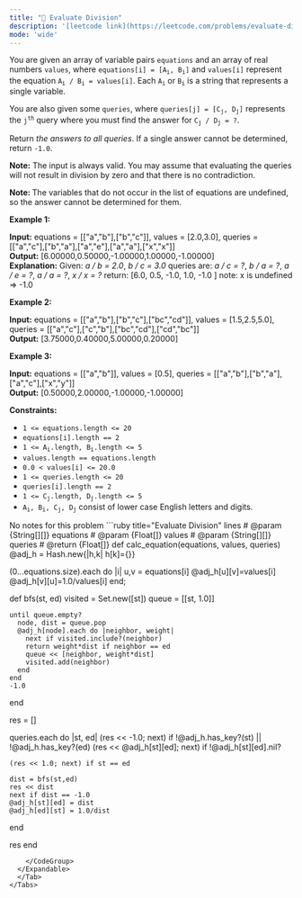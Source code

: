 ```yaml
---
title: "🧀 Evaluate Division"
description: '[leetcode link](https://leetcode.com/problems/evaluate-division/description/)'
mode: 'wide'
---
```

<Tabs>
  <Tab title="Question" icon="circle-question" iconType="regular">
    <Card>
      <p>You are given an array of variable pairs <code>equations</code> and an array of real numbers <code>values</code>, where <code>equations[i] = [A<sub>i</sub>, B<sub>i</sub>]</code> and <code>values[i]</code> represent the equation <code>A<sub>i</sub> / B<sub>i</sub> = values[i]</code>. Each <code>A<sub>i</sub></code> or <code>B<sub>i</sub></code> is a string that represents a single variable.</p>  <p>You are also given some <code>queries</code>, where <code>queries[j] = [C<sub>j</sub>, D<sub>j</sub>]</code> represents the <code>j<sup>th</sup></code> query where you must find the answer for <code>C<sub>j</sub> / D<sub>j</sub> = ?</code>.</p>  <p>Return <em>the answers to all queries</em>. If a single answer cannot be determined, return <code>-1.0</code>.</p>  <p><strong>Note:</strong> The input is always valid. You may assume that evaluating the queries will not result in division by zero and that there is no contradiction.</p>  <p><strong>Note:&nbsp;</strong>The variables that do not occur in the list of equations are undefined, so the answer cannot be determined for them.</p>   <p><strong class="example">Example 1:</strong></p>   <strong>Input:</strong> equations = [[&quot;a&quot;,&quot;b&quot;],[&quot;b&quot;,&quot;c&quot;]], values = [2.0,3.0], queries = [[&quot;a&quot;,&quot;c&quot;],[&quot;b&quot;,&quot;a&quot;],[&quot;a&quot;,&quot;e&quot;],[&quot;a&quot;,&quot;a&quot;],[&quot;x&quot;,&quot;x&quot;]] <br/> <strong>Output:</strong> [6.00000,0.50000,-1.00000,1.00000,-1.00000] <br/> <strong>Explanation:</strong>  Given: <em>a / b = 2.0</em>, <em>b / c = 3.0</em> queries are: <em>a / c = ?</em>, <em>b / a = ?</em>, <em>a / e = ?</em>, <em>a / a = ?</em>, <em>x / x = ? </em> return: [6.0, 0.5, -1.0, 1.0, -1.0 ] note: x is undefined =&gt; -1.0  <p><strong class="example">Example 2:</strong></p>   <strong>Input:</strong> equations = [[&quot;a&quot;,&quot;b&quot;],[&quot;b&quot;,&quot;c&quot;],[&quot;bc&quot;,&quot;cd&quot;]], values = [1.5,2.5,5.0], queries = [[&quot;a&quot;,&quot;c&quot;],[&quot;c&quot;,&quot;b&quot;],[&quot;bc&quot;,&quot;cd&quot;],[&quot;cd&quot;,&quot;bc&quot;]] <br/> <strong>Output:</strong> [3.75000,0.40000,5.00000,0.20000]   <p><strong class="example">Example 3:</strong></p>   <strong>Input:</strong> equations = [[&quot;a&quot;,&quot;b&quot;]], values = [0.5], queries = [[&quot;a&quot;,&quot;b&quot;],[&quot;b&quot;,&quot;a&quot;],[&quot;a&quot;,&quot;c&quot;],[&quot;x&quot;,&quot;y&quot;]] <br/> <strong>Output:</strong> [0.50000,2.00000,-1.00000,-1.00000]    <p><strong>Constraints:</strong></p>  <ul>  <li><code>1 &lt;= equations.length &lt;= 20</code></li>  <li><code>equations[i].length == 2</code></li>  <li><code>1 &lt;= A<sub>i</sub>.length, B<sub>i</sub>.length &lt;= 5</code></li>  <li><code>values.length == equations.length</code></li>  <li><code>0.0 &lt; values[i] &lt;= 20.0</code></li>  <li><code>1 &lt;= queries.length &lt;= 20</code></li>  <li><code>queries[i].length == 2</code></li>  <li><code>1 &lt;= C<sub>j</sub>.length, D<sub>j</sub>.length &lt;= 5</code></li>  <li><code>A<sub>i</sub>, B<sub>i</sub>, C<sub>j</sub>, D<sub>j</sub></code> consist of lower case English letters and digits.</li> </ul> 
    </Card>
  </Tab>
  <Tab title="Solution" icon="lightbulb" iconType="regular" >
    <Card>
      No notes for this problem
</Card>
  <Expandable title="code">
    <CodeGroup dropdown>
```ruby title="Evaluate Division" lines
# @param {String[][]} equations
# @param {Float[]} values
# @param {String[][]} queries
# @return {Float[]}
def calc_equation(equations, values, queries)
  @adj_h = Hash.new{|h,k| h[k]={}}

  (0...equations.size).each do |i|
    u,v = equations[i]
    @adj_h[u][v]=values[i]
    @adj_h[v][u]=1.0/values[i]
  end;

  def bfs(st, ed)
    visited = Set.new([st])
    queue = [[st, 1.0]]

    until queue.empty?
      node, dist = queue.pop
      @adj_h[node].each do |neighbor, weight|
        next if visited.include?(neighbor)
        return weight*dist if neighbor == ed
        queue << [neighbor, weight*dist]
        visited.add(neighbor)
      end
    end
    -1.0
  end

  res = []

  queries.each do |st, ed|
    (res << -1.0; next) if !@adj_h.has_key?(st) || !@adj_h.has_key?(ed)
    (res << @adj_h[st][ed]; next) if !@adj_h[st][ed].nil?

    (res << 1.0; next) if st == ed

    dist = bfs(st,ed)
    res << dist
    next if dist == -1.0
    @adj_h[st][ed] = dist
    @adj_h[ed][st] = 1.0/dist
  end

  res
end
```
    </CodeGroup>
  </Expandable>
  </Tab>
</Tabs>